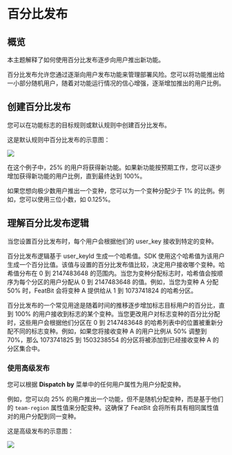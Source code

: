 
# 百分比发布

## 概览 <a href="#overview" id="overview"></a>

本主题解释了如何使用百分比发布逐步向用户推出新功能。

百分比发布允许您通过逐渐向用户发布功能来管理部署风险。您可以将功能推出给一小部分随机用户，随着对功能运行情况的信心增强，逐渐增加推出的用户比例。

## 创建百分比发布 <a href="#creating-percentage-rollouts" id="creating-percentage-rollouts"></a>

您可以在功能标志的目标规则或默认规则中创建百分比发布。

这是默认规则中百分比发布的示意图：

![](../../feature-flags/assets/targeting-users-with-flags/percentage-rollouts/001.png)

在这个例子中，25% 的用户将获得新功能。如果新功能按预期工作，您可以逐步增加获得新功能的用户比例，直到最终达到 100%。

如果您想向极少数用户推出一个变种，您可以为一个变种分配少于 1% 的比例。例如，您可以使用三位小数，如 0.125%。

## 理解百分比发布逻辑 <a href="#understanding-percentage-rollout-logic" id="understanding-percentage-rollout-logic"></a>

当您设置百分比发布时，每个用户会根据他们的 user_key 接收到特定的变种。

百分比发布逻辑基于 user_keyId 生成一个哈希值。SDK 使用这个哈希值为该用户生成一个百分比值。该值与设置的百分比发布值比较，决定用户接收哪个变种。哈希值分布在 0 到 2147483648 的范围内。当您为变种分配标志时，哈希值会按顺序为每个分区的用户分配从 0 到 2147483648 的值。例如，当您为变种 A 分配 50% 时，FeatBit 会将变种 A 提供给从 1 到 1073741824 的哈希分区。

百分比发布的一个常见用途是随着时间的推移逐步增加标志目标用户的百分比，直到 100% 的用户接收到标志的某个变种。当您更改用户对标志变种的百分比分配时，这些用户会根据他们分区在 0 到 2147483648 的哈希列表中的位置被重新分配不同的标志变种。例如，如果您将接收变种 A 的用户比例从 50% 调整到 70%，那么 1073741825 到 1503238554 的分区将被添加到已经接收变种 A 的分区集合中。

### 使用高级发布 <a href="#using-advanced-rollouts" id="using-advanced-rollouts"></a>

您可以根据 **Dispatch by** 菜单中的任何用户属性为用户分配变种。

例如，您可以向 25% 的用户推出一个功能，但不是随机分配变种，而是基于他们的 `team-region` 属性值来分配变种。这确保了 FeatBit 会将所有具有相同属性值对的用户分配到同一变种。

这是高级发布的示意图：

![](../../feature-flags/assets/targeting-users-with-flags/percentage-rollouts/002.webp)
